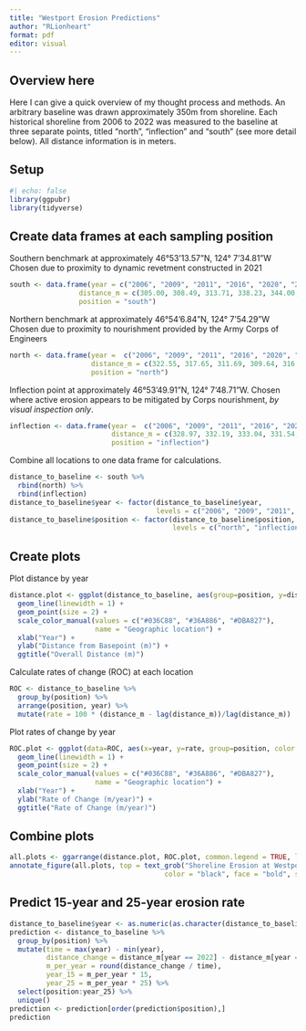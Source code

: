 ```yaml
---
title: "Westport Erosion Predictions"
author: "RLionheart"
format: pdf
editor: visual
---
```


## Overview here

Here I can give a quick overview of my thought process and methods. An arbitrary baseline was drawn approximately 350m from shoreline. Each historical shoreline from 2006 to 2022 was measured to the baseline at three separate points, titled "north", "inflection" and "south" (see more detail below). All distance information is in meters.

## Setup

```r
#| echo: false
library(ggpubr)
library(tidyverse)
```

## Create data frames at each sampling position

Southern benchmark at approximately 46°53'13.57"N, 124° 7'34.81"W Chosen due to proximity to dynamic revetment constructed in 2021

```r
south <- data.frame(year = c("2006", "2009", "2011", "2016", "2020", "2022"),
                 distance_m = c(305.00, 308.49, 313.71, 338.23, 344.00, 348.42), 
                 position = "south")
```

Northern benchmark at approximately 46°54'6.84"N, 124° 7'54.29"W Chosen due to proximity to nourishment provided by the Army Corps of Engineers

```r
north <- data.frame(year =  c("2006", "2009", "2011", "2016", "2020", "2022"),
                    distance_m = c(322.55, 317.65, 311.69, 309.64, 316.66, 319.76), 
                    position = "north")
```

Inflection point at approximately 46°53'49.91"N, 124° 7'48.71"W. Chosen where active erosion appears to be mitigated by Corps nourishment, *by visual inspection only*.

```r
inflection <- data.frame(year =  c("2006", "2009", "2011", "2016", "2020", "2022"),
                         distance_m = c(328.97, 332.19, 333.04, 331.54, 335.62, 337.26), 
                         position = "inflection")
```

Combine all locations to one data frame for calculations.
```r
distance_to_baseline <- south %>% 
  rbind(north) %>%
  rbind(inflection)
distance_to_baseline$year <- factor(distance_to_baseline$year,
                                    levels = c("2006", "2009", "2011", "2016", "2020", "2022"))
distance_to_baseline$position <- factor(distance_to_baseline$position, 
                                        levels = c("north", "inflection", "south"))
```

## Create plots

Plot distance by year
```r
distance.plot <- ggplot(distance_to_baseline, aes(group=position, y=distance_m, x=year, color=position)) +
  geom_line(linewidth = 1) +
  geom_point(size = 2) +
  scale_color_manual(values = c("#036C88", "#36A886", "#DBA827"), 
                     name = "Geographic location") +
  xlab("Year") + 
  ylab("Distance from Basepoint (m)") +
  ggtitle("Overall Distance (m)")
```

Calculate rates of change (ROC) at each location
```r
ROC <- distance_to_baseline %>% 
  group_by(position) %>% 
  arrange(position, year) %>% 
  mutate(rate = 100 * (distance_m - lag(distance_m))/lag(distance_m))
```

Plot rates of change by year
```r
ROC.plot <- ggplot(data=ROC, aes(x=year, y=rate, group=position, color = position)) +
  geom_line(linewidth = 1) +
  geom_point(size = 2) +
  scale_color_manual(values = c("#036C88", "#36A886", "#DBA827"), 
                     name = "Geographic location") +
  xlab("Year") + 
  ylab("Rate of Change (m/year)") +
  ggtitle("Rate of Change (m/year)")
```

## Combine plots
```r
all.plots <- ggarrange(distance.plot, ROC.plot, common.legend = TRUE, legend="bottom")
annotate_figure(all.plots, top = text_grob("Shoreline Erosion at Westpoint Light State Park", 
                                      color = "black", face = "bold", size = 14))
```


## Predict 15-year and 25-year erosion rate

```r
distance_to_baseline$year <- as.numeric(as.character(distance_to_baseline$year))
prediction <- distance_to_baseline %>%
  group_by(position) %>%
  mutate(time = max(year) - min(year),
         distance_change = distance_m[year == 2022] - distance_m[year == 2006],
         m_per_year = round(distance_change / time),
         year_15 = m_per_year * 15,
         year_25 = m_per_year * 25) %>%
  select(position:year_25) %>%
  unique()
prediction <- prediction[order(prediction$position),]
prediction
```